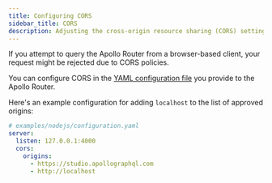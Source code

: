 ```yaml
---
title: Configuring CORS
sidebar_title: CORS
description: Adjusting the cross-origin resource sharing (CORS) settings
---
```



If you attempt to query the Apollo Router from a browser-based client, your request might be rejected due to CORS policies.

You can configure CORS in the [YAML configuration file](#configuration-file) you provide to the Apollo Router.

Here's an example configuration for adding `localhost` to the list of approved origins:

```yaml
# examples/nodejs/configuration.yaml
server:
  listen: 127.0.0.1:4000
  cors:
    origins:
      - https://studio.apollographql.com
      - http://localhost
```

